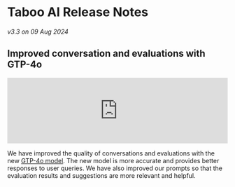 # Taboo AI Release Notes

_v3.3 on 09 Aug 2024_

## Improved conversation and evaluations with GTP-4o

<iframe
  width='100%'
  src='https://www.youtube.com/embed/DQacCB9tDaw?si=BZAW-0H8ZOPHApr_&amp;controls=0'
  title='Introducing GTP-4o'
  frameborder='0'
  allow='accelerometer; autoplay; clipboard-write; encrypted-media; gyroscope; picture-in-picture; web-share'
  referrerpolicy='strict-origin-when-cross-origin'
></iframe>

We have improved the quality of conversations and evaluations with the new [GTP-4o model](https://openai.com/index/hello-gpt-4o/). The new model is more accurate and provides better responses to user queries. We have also improved our prompts so that the evaluation results and suggestions are more relevant and helpful.

